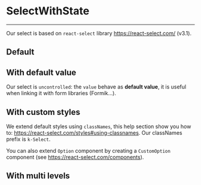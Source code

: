 
<Meta title="Form/SelectWithState" component={SelectWithState} />

# SelectWithState

---

Our select is based on `react-select` library https://react-select.com/ (v3.1).

## Default

<Canvas>
  <Story name="Default" story={stories.Default} />
</Canvas>

## With default value

Our select is `uncontrolled`: the `value` behave as **default value**, it is useful when linking it with form libraries (Formik…).

<Canvas>
  <Story name="WithDefaultValue" story={stories.WithDefaultValue} />
</Canvas>

## With custom styles

We extend default styles using `classNames`, this help section show you how to: https://react-select.com/styles#using-classnames. Our classNames prefix is `k-Select`.

You can also extend `Option` component by creating a `CustomOption` component (see https://react-select.com/components).

<Canvas>
  <Story name="WithCustomStyles" story={stories.WithCustomStyles} />
</Canvas>

## With multi levels

<Canvas>
  <Story name="WithMulti" story={stories.Multi} />
</Canvas>
